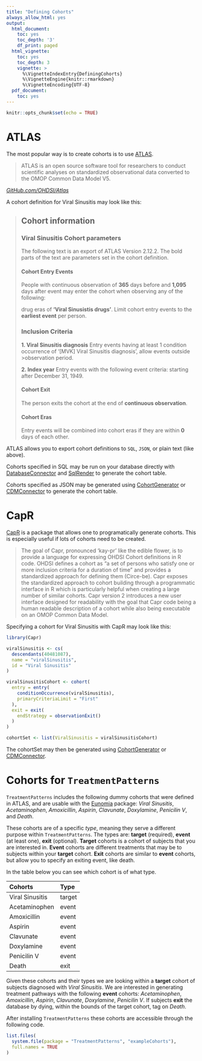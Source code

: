 ---
title: "Defining Cohorts"
always_allow_html: yes
output:
  html_document:
    toc: yes
    toc_depth: '3'
    df_print: paged
  html_vignette:
    toc: yes
    toc_depth: 3
    vignette: >
      %\VignetteIndexEntry{DefiningCohorts}
      %\VignetteEngine{knitr::rmarkdown}
      %\VignetteEncoding{UTF-8}
  pdf_document:
    toc: yes
---

```{r setup, include=FALSE}
knitr::opts_chunk$set(echo = TRUE)
```

# ATLAS
The most popular way is to create cohorts is to use [ATLAS](https://atlas-demo.ohdsi.org/).

>ATLAS is an open source software tool for researchers to conduct scientific analyses on standardized observational data converted to the OMOP Common Data Model V5.

[*GitHub.com/OHDSI/Atlas*](https://github.com/OHDSI/Atlas)

A cohort definition for Viral Sinusitis may look like this:

>## Cohort information
>### Viral Sinusitis Cohort parameters
>The following text is an export of ATLAS Version 2.12.2. The bold parts of the text are parameters set in the cohort definition.
>
>#### Cohort Entry Events
>People with continuous observation of **365** days before and **1,095** days after event may enter the cohort when observing any of the following:
>
>drug eras of **'Viral Sinusistis drugs'**.
>Limit cohort entry events to the **earliest event** per person.
>
>### Inclusion Criteria
>**1. Viral Sinusitis diagnosis**
>  Entry events having at least 1 condition occurrence of '[MVK] Viral Sinusitis diagnosis', allow events outside >observation period.
>
>**2. Index year**
>  Entry events with the following event criteria: starting after December 31, 1949.
>
>#### Cohort Exit
>The person exits the cohort at the end of **continuous observation**.
>
>#### Cohort Eras
>Entry events will be combined into cohort eras if they are within **0** days of each other.

ATLAS allows you to export cohort definitions to `SQL`, `JSON`, or plain text (like above).

Cohorts specified in SQL may be run on your database directly with [DatabaseConnector](https://ohdsi.github.io/DatabaseConnector/) and [SqlRender](https://ohdsi.github.io/SqlRender/) to generate the cohort table.

Cohorts specified as JSON may be generated using [CohortGenerator](https://ohdsi.github.io/CohortGenerator/) or [CDMConnector](https://darwin-eu.github.io/CDMConnector/) to generate the cohort table.

# CapR
[CapR](https://ohdsi.github.io/Capr/) is a package that allows one to programatically generate cohorts. This is especially useful if lots of cohorts need to be created.

>The goal of Capr, pronounced ‘kay-pr’ like the edible flower, is to provide a language for expressing OHDSI Cohort definitions in R code. OHDSI defines a cohort as “a set of persons who satisfy one or more inclusion criteria for a duration of time” and provides a standardized approach for defining them (Circe-be). Capr exposes the standardized approach to cohort building through a programmatic interface in R which is particularly helpful when creating a large number of similar cohorts. Capr version 2 introduces a new user interface designed for readability with the goal that Capr code being a human readable description of a cohort while also being executable on an OMOP Common Data Model.

Specifying a cohort for Viral Sinusitis with CapR may look like this:

```{r Capr, eval=FALSE}
library(Capr)

viralSinusitis <- cs(
  descendants(40481087),
  name = "viralSinusitis",
  id = "Viral Sinusitis"
)

viralSinusitisCohort <- cohort(
  entry = entry(
    conditionOccurrence(viralSinusitis),
    primaryCriteriaLimit = "First"
  ),
  exit = exit(
    endStrategy = observationExit()
  )
)

cohortSet <- list(ViralSinusitis = viralSinusitisCohort)
```
The cohortSet may then be generated using [CohortGenerator](https://ohdsi.github.io/CohortGenerator/) or [CDMConnector](https://darwin-eu.github.io/CDMConnector/).

# Cohorts for `TreatmentPatterns`
`TreatmentPatterns` includes the following dummy cohorts that were defined in ATLAS, and are usable with the [Eunomia](https://ohdsi.github.io/Eunomia/) package: _Viral Sinusitis_, _Acetaminophen_, _Amoxicillin_, _Aspirin_, _Clavunate_, _Doxylamine_, _Penicilin V_, and _Death_.

These cohorts are of a specific _type_, meaning they serve a different purpose within `TreatmentPatterns`. The types are: **target** (required), **event** (at least one), **exit** (optional). **Target** cohorts is a cohort of subjects that you are interested in. **Event** cohorts are different treatments that may be to subjects within your **target** cohort. **Exit** cohorts are similar to **event** cohorts, but allow you to specify an exiting event, like death.

In the table below you can see which cohort is of what type.

| Cohorts         | Type   |
| :-------------- | :----- |
| Viral Sinusitis | target |
| Acetaminophen   | event  |
| Amoxicillin     | event  |
| Aspirin         | event  |
| Clavunate       | event  |
| Doxylamine      | event  |
| Penicilin V     | event  |
| Death           | exit   |

Given these cohorts and their types we are looking within a **target** cohort of subjects diagnosed with _Viral Sinusitis_. We are interested in generating treatment pathways with the following **event** cohorts: _Acetaminophen_, _Amoxicillin_, _Aspirin_, _Clavunate_, _Doxylamine_, _Penicilin V_. If subjects **exit** the database by dying, within the bounds of the target cohort, tag on _Death_.

After installing `TreatmentPatterns` these cohorts are accessible through the following code.
```{r}
list.files(
  system.file(package = "TreatmentPatterns", "exampleCohorts"),
  full.names = TRUE
)
```
